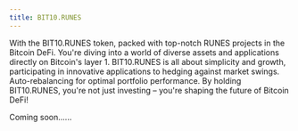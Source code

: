 ```yaml
---
title: BIT10.RUNES
---
```


With the BIT10.RUNES token, packed with top-notch RUNES projects in the Bitcoin DeFi.
You're diving into a world of diverse assets and applications directly on Bitcoin's layer 1. 
BIT10.RUNES is all about simplicity and growth, participating in innovative applications to hedging against market swings. Auto-rebalancing for optimal portfolio performance. By holding BIT10.RUNES, you're not just investing – you're shaping the future of Bitcoin DeFi!

Coming soon......
